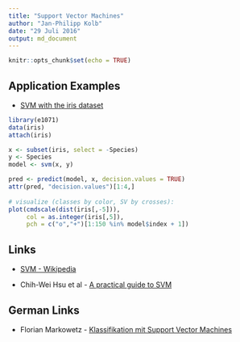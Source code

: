 ```yaml
---
title: "Support Vector Machines"
author: "Jan-Philipp Kolb"
date: "29 Juli 2016"
output: md_document
---
```


```r
knitr::opts_chunk$set(echo = TRUE)
```

## Application Examples

- [SVM with the iris dataset](http://www.r-bloggers.com/using-support-vector-machines-as-flower-finders-name-that-iris/)

```r
library(e1071)
data(iris)
attach(iris)

x <- subset(iris, select = -Species)
y <- Species
model <- svm(x, y) 
```

```r
pred <- predict(model, x, decision.values = TRUE)
attr(pred, "decision.values")[1:4,]
 
# visualize (classes by color, SV by crosses):
plot(cmdscale(dist(iris[,-5])),
     col = as.integer(iris[,5]),
     pch = c("o","+")[1:150 %in% model$index + 1])
```

## Links

- [SVM - Wikipedia](https://en.wikipedia.org/wiki/Support_vector_machine)


- Chih-Wei Hsu et al - [A practical guide to SVM](https://www.csie.ntu.edu.tw/~cjlin/papers/guide/guide.pdf)

## German Links

- Florian Markowetz - [Klassifikation mit Support Vector Machines](http://lectures.molgen.mpg.de/statistik03/docs/Kapitel_16.pdf)